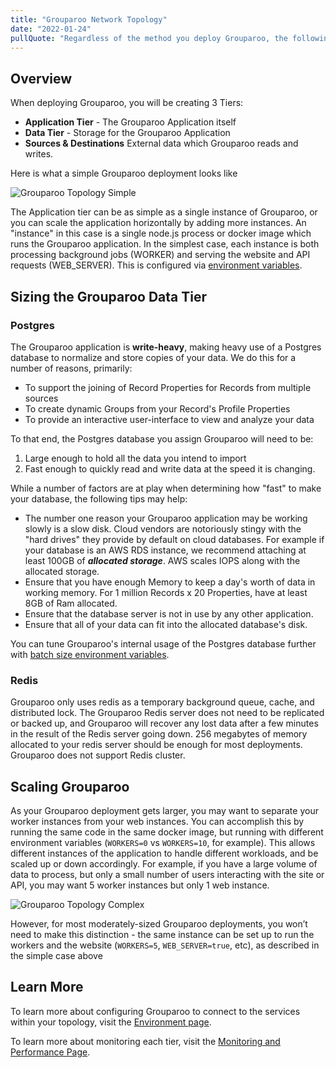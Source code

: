 ```yaml
---
title: "Grouparoo Network Topology"
date: "2022-01-24"
pullQuote: "Regardless of the method you deploy Grouparoo, the following topology will need to be created."
---
```


## Overview

When deploying Grouparoo, you will be creating 3 Tiers:

- **Application Tier** - The Grouparoo Application itself
- **Data Tier** - Storage for the Grouparoo Application
- **Sources & Destinations** External data which Grouparoo reads and writes.

Here is what a simple Grouparoo deployment looks like

<Image
  centered
  source="Grouparoo Topology Simple"
  alt="Grouparoo Topology Simple"
  src="docs/deployment/grouparoo-deployment-topology-simple.png"
  width={820}
  height={552}
/>

The Application tier can be as simple as a single instance of Grouparoo, or you can scale the application horizontally by adding more instances. An "instance" in this case is a single node.js process or docker image which runs the Grouparoo application. In the simplest case, each instance is both processing background jobs (WORKER) and serving the website and API requests (WEB_SERVER). This is configured via [environment variables](/docs/deployment/environment).

## Sizing the Grouparoo Data Tier

### Postgres

The Grouparoo application is **write-heavy**, making heavy use of a Postgres database to normalize and store copies of your data. We do this for a number of reasons, primarily:

- To support the joining of Record Properties for Records from multiple sources
- To create dynamic Groups from your Record's Profile Properties
- To provide an interactive user-interface to view and analyze your data

To that end, the Postgres database you assign Grouparoo will need to be:

1. Large enough to hold all the data you intend to import
2. Fast enough to quickly read and write data at the speed it is changing.

While a number of factors are at play when determining how "fast" to make your database, the following tips may help:

- The number one reason your Grouparoo application may be working slowly is a slow disk. Cloud vendors are notoriously stingy with the "hard drives" they provide by default on cloud databases. For example if your database is an AWS RDS instance, we recommend attaching at least 100GB of **_allocated storage_**. AWS scales IOPS along with the allocated storage.
- Ensure that you have enough Memory to keep a day's worth of data in working memory. For 1 million Records x 20 Properties, have at least 8GB of Ram allocated.
- Ensure that the database server is not in use by any other application.
- Ensure that all of your data can fit into the allocated database's disk.

You can tune Grouparoo's internal usage of the Postgres database further with [batch size environment variables](/docs/deployment/environment#batch-size-environment-variables).

### Redis

Grouparoo only uses redis as a temporary background queue, cache, and distributed lock. The Grouparoo Redis server does not need to be replicated or backed up, and Grouparoo will recover any lost data after a few minutes in the result of the Redis server going down. 256 megabytes of memory allocated to your redis server should be enough for most deployments. Grouparoo does not support Redis cluster.

## Scaling Grouparoo

As your Grouparoo deployment gets larger, you may want to separate your worker instances from your web instances. You can accomplish this by running the same code in the same docker image, but running with different environment variables (`WORKERS=0` vs `WORKERS=10`, for example). This allows different instances of the application to handle different workloads, and be scaled up or down accordingly. For example, if you have a large volume of data to process, but only a small number of users interacting with the site or API, you may want 5 worker instances but only 1 web instance.

<Image
  centered
  source="Grouparoo Topology Complex"
  alt="Grouparoo Topology Complex"
  src="docs/deployment/grouparoo-deployment-topology-complex.png"
  width={820}
  height={552}
/>

However, for most moderately-sized Grouparoo deployments, you won’t need to make this distinction - the same instance can be set up to run the workers and the website (`WORKERS=5`, `WEB_SERVER=true`, etc), as described in the simple case above

## Learn More

To learn more about configuring Grouparoo to connect to the services within your topology, visit the [Environment page](/docs/deployment/environment).

To learn more about monitoring each tier, visit the [Monitoring and Performance Page](/docs/deployment/monitoring-and-performance).
